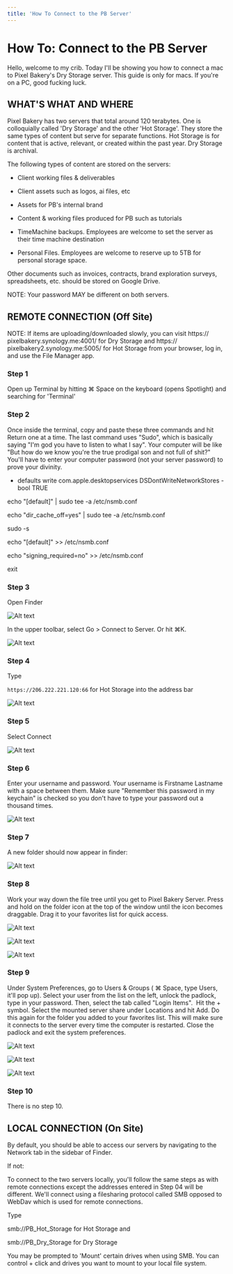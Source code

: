```yaml
---
title: 'How To Connect to the PB Server'
---
```


# How To: Connect to the PB Server

Hello, welcome to my crib. Today I'll be showing you how to connect a mac to Pixel Bakery's Dry Storage server. This guide is only for macs. If you're on a PC, good fucking luck.

## WHAT'S WHAT AND WHERE

Pixel Bakery has two servers that total around 120 terabytes. One is colloquially called 'Dry Storage' and the other 'Hot Storage'. They store the same types of content but serve for separate functions. Hot Storage is for content that is active, relevant, or created within the past year. Dry Storage is archival.

The following types of content are stored on the servers:

- Client working files & deliverables

- Client assets such as logos, ai files, etc

- Assets for PB's internal brand

- Content & working files produced for PB such as tutorials

- TimeMachine backups. Employees are welcome to set the server as their time machine destination

- Personal Files. Employees are welcome to reserve up to 5TB for personal storage space.

Other documents such as invoices, contracts, brand exploration surveys, spreadsheets, etc. should be stored on Google Drive.

NOTE: Your password MAY be different on both servers.

## REMOTE CONNECTION (Off Site)

NOTE: If items are uploading/downloaded slowly, you can visit https:// pixelbakery.synology.me:4001/ for Dry Storage and https:// pixelbakery2.synology.me:5005/ for Hot Storage from your browser, log in, and use the File Manager app.

### Step 1

Open up Terminal by hitting ⌘ Space on the keyboard (opens Spotlight) and searching for 'Terminal'

### Step 2

Once inside the terminal, copy and paste these three commands and hit Return one at a time. The last command uses "Sudo", which is basically saying "I'm god you have to listen to what I say". Your computer will be like "But how do we know you're the true prodigal son and not full of shit?" You'll have to enter your computer password (not your server password) to prove your divinity.

- defaults write com.apple.desktopservices DSDontWriteNetworkStores -bool TRUE

echo "[default]" | sudo tee -a /etc/nsmb.conf

echo "dir_cache_off=yes" | sudo tee -a /etc/nsmb.conf

sudo -s

echo "[default]" >> /etc/nsmb.conf

echo "signing_required=no" >> /etc/nsmb.conf

exit

### Step 3 

Open Finder

![Alt text](/img/connect-pb-server-step-1.png 'title')

In the upper toolbar, select Go > Connect to Server. Or hit ⌘K.

![Alt text](/img/connect-pb-server-step-2.png 'title')

### Step 4

Type

`https://206.222.221.120:66` for Hot Storage into the address bar

![Alt text](/img/connect-pb-server-step-3.png 'title')

### Step 5

Select Connect

![Alt text](/img/connect-pb-server-step-4.png 'title')

### Step 6

Enter your username and password. Your username is Firstname Lastname with a space between them. Make sure "Remember this password in my keychain" is checked so you don't have to type your password out a thousand times.

![Alt text](/img/connect-pb-server-step-5.png 'title')

### Step 7

A new folder should now appear in finder:

![Alt text](/img/connect-pb-server-step-6.png 'title')

### Step 8

Work your way down the file tree until you get to Pixel Bakery Server. Press and hold on the folder icon at the top of the window until the icon becomes draggable. Drag it to your favorites list for quick access.

![Alt text](/img/connect-pb-server-step-7.png 'title')

![Alt text](/img/connect-pb-server-step-8.png 'title')

![Alt text](/img/connect-pb-server-step-9.png 'title')

### Step 9

Under System Preferences, go to Users & Groups ( ⌘ Space, type Users, it'll pop up). Select your user from the list on the left, unlock the padlock, type in your password. Then, select the tab called "Login Items".  Hit the + symbol. Select the mounted server share under Locations and hit Add. Do this again for the folder you added to your favorites list. This will make sure it connects to the server every time the computer is restarted. Close the padlock and exit the system preferences.

![Alt text](/img/connect-pb-server-step-10.png 'title')

![Alt text](/img/connect-pb-server-step-11.png 'title')

![Alt text](/img/connect-pb-server-step-12.png 'title')

### Step 10

There is no step 10.

## LOCAL CONNECTION (On Site)

By default, you should be able to access our servers by navigating to the Network tab in the sidebar of Finder.

If not:

To connect to the two servers locally, you'll follow the same steps as with remote connections except the addresses entered in Step 04 will be different. We'll connect using a filesharing protocol called SMB opposed to WebDav which is used for remote connections.

Type

smb://PB_Hot_Storage for Hot Storage and

smb://PB_Dry_Storage for Dry Storage

You may be prompted to 'Mount' certain drives when using SMB. You can control + click and drives you want to mount to your local file system.
